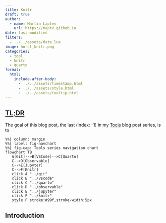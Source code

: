 ```yaml
---
title: Knitr
draft: true
author:
  - name: Martin Laptev
    url: https://maptv.github.io
date: last-modified
filters:
  - ../../assets/date.lua
image: horst_knitr.png
categories:
  - tool
  - knitr
  - quarto
format:
  html:
    include-after-body:
      - ../../assets/timestamp.html
      - ../../assets/style.html
      - ../../assets/tooltip.html
---
```


## [TL;DR]{.underline .blue data-bs-toggle="tooltip" data-bs-title="too long; didn't read"}

The goal of this blog post, the last (index: -1) in my [Tools](..#category=tool) blog post series, is to

```mermaid
%%| column: margin
%%| label: fig-navchart
%%| fig-cap: Tools series navigation chart
flowchart TB
   A[Git]-->B[VSCode]-->C[Quarto]
   C-->D[Observable]
   C-->E[Jupyter]
   C-->F[Knitr]
   click A "../git"
   click B "../vscode"
   click C "../quarto"
   click D "../observable"
   click E "../jupyter"
   click F "../knitr"
   style F stroke:#99f,stroke-width:5px
```

## Introduction {#sec-intro}
